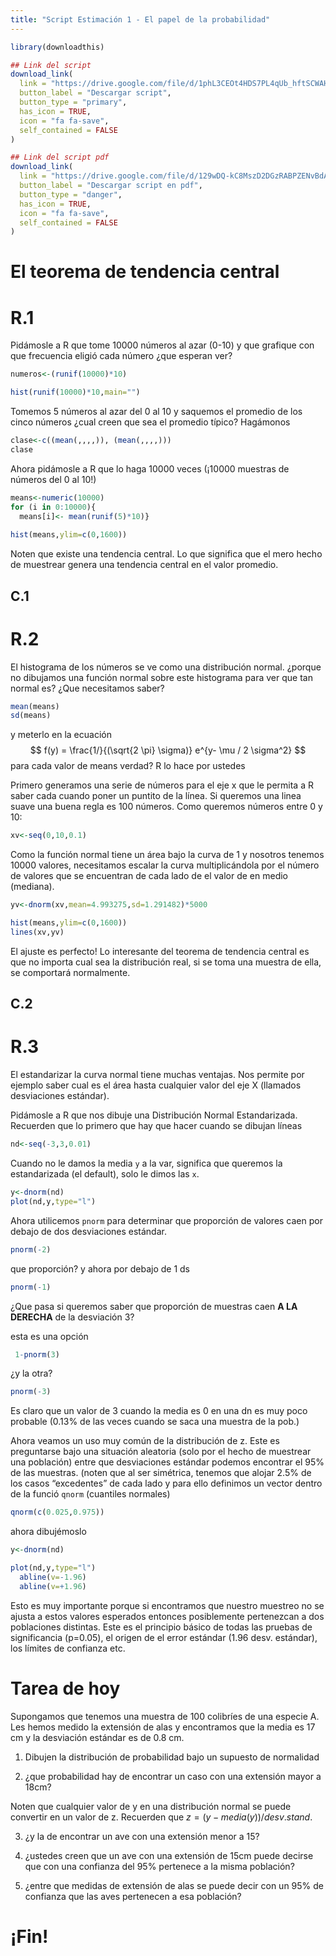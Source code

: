 ```yaml
---
title: "Script Estimación 1 - El papel de la probabilidad"
---
```


```r
library(downloadthis)

## Link del script
download_link(
  link = "https://drive.google.com/file/d/1phL3CEOt4HDS7PL4qUb_hftSCWAHAkuy/view?usp=sharing",
  button_label = "Descargar script",
  button_type = "primary",
  has_icon = TRUE,
  icon = "fa fa-save",
  self_contained = FALSE
)

```

```r
## Link del script pdf
download_link(
  link = "https://drive.google.com/file/d/129wDQ-kC8MszD2DGzRABPZENvBdAz79m/view?usp=sharing",
  button_label = "Descargar script en pdf",
  button_type = "danger",
  has_icon = TRUE,
  icon = "fa fa-save",
  self_contained = FALSE
)
```


# El teorema de tendencia central

# R.1 

Pidámosle a R que tome 10000 números al azar (0-10) y que grafique con que frecuencia eligió cada número  ¿que esperan ver?

```r
numeros<-(runif(10000)*10)
```

```r
hist(runif(10000)*10,main="")
```


Tomemos 5 números al azar del 0 al 10 y saquemos el promedio  de los cinco números ¿cual creen que sea el promedio típico?  Hagámonos

```r
clase<-c((mean(,,,,)), (mean(,,,,)))
clase
```

Ahora pidámosle a R que lo haga 10000 veces (¡10000 muestras de números del 0 al 10!)

```r
means<-numeric(10000)
for (i in 0:10000){ 
  means[i]<- mean(runif(5)*10)}
  
hist(means,ylim=c(0,1600))
```

Noten que existe una tendencia central. Lo que significa que el mero hecho de muestrear genera una tendencia central en el valor promedio.

## C.1


# R.2 

El histograma de los números se ve como una distribución normal. ¿porque no dibujamos una función normal sobre este histograma  para ver que tan normal es? ¿Que necesitamos saber?

```r
mean(means)
sd(means)
```

y meterlo en la ecuación 
$$ f(y) = \frac{1/}{(\sqrt{2 \pi} \sigma)} e^{y- \mu / 2 \sigma^2} $$
para cada valor de means verdad? R lo hace por ustedes

Primero generamos una serie de números para el eje x que le permita a R saber cada cuando poner un puntito de la línea. Si queremos una linea suave una buena regla es 100 números. Como queremos números entre 0 y 10:

```r
xv<-seq(0,10,0.1)
```

Como la función normal tiene un área bajo la curva de 1 y nosotros tenemos 10000 valores, necesitamos escalar la curva multiplicándola por  el número de valores que se encuentran de cada lado de el valor de en medio (mediana).

```r
yv<-dnorm(xv,mean=4.993275,sd=1.291482)*5000

```

```r
hist(means,ylim=c(0,1600))
lines(xv,yv)
```
El ajuste es perfecto! Lo interesante del teorema de tendencia central es que no importa cual sea la distribución real, si se toma una muestra de ella, se comportará normalmente.

## C.2

# R.3 

El estandarizar la curva normal tiene muchas ventajas. Nos permite por ejemplo saber cual es el área hasta cualquier valor del eje X (llamados desviaciones estándar).

Pidámosle a R que nos dibuje una Distribución Normal Estandarizada. Recuerden que lo primero que hay que hacer cuando se dibujan líneas

```r
nd<-seq(-3,3,0.01)
```

Cuando no le damos la media `y` a la var, significa que queremos la estandarizada (el default), solo le dimos las `x`.

```r
y<-dnorm(nd)
plot(nd,y,type="l")
```

Ahora utilicemos `pnorm` para determinar que proporción de valores caen por debajo de dos desviaciones estándar.

```r
pnorm(-2)
```

que proporción? y ahora por debajo de 1 ds

```r
pnorm(-1)
```

¿Que pasa si queremos saber que proporción de muestras caen **A LA DERECHA** de la desviación 3?

esta es una opción  

```r
 1-pnorm(3)
```

¿y la otra?

```r
pnorm(-3)
```

Es claro que un valor de 3 cuando la media es 0 en una dn es muy poco probable (0.13% de las veces cuando se saca una muestra de la pob.)

Ahora veamos un uso muy común de la distribución de z. Este es preguntarse bajo una situación aleatoria (solo por el hecho de muestrear una población) entre que desviaciones estándar podemos encontrar el 95% de las muestras. (noten que al ser simétrica, tenemos que alojar 2.5% de los casos "excedentes" de cada lado y para ello definimos un vector dentro de la funció `qnorm` (cuantiles normales)

```r
qnorm(c(0.025,0.975))
```
 
ahora dibujémoslo

```r
y<-dnorm(nd)

plot(nd,y,type="l")
  abline(v=-1.96)
  abline(v=+1.96)
```

Esto es muy importante porque si encontramos que nuestro muestreo no se ajusta a estos valores esperados entonces posiblemente pertenezcan a dos poblaciones distintas. Este es el principio básico de todas las pruebas de significancia (p=0.05), el origen de el error estándar (1.96 desv. estándar), los límites de confianza etc.


# Tarea de hoy 

Supongamos que tenemos una muestra de 100 colibríes de una especie A. Les hemos medido la extensión de alas y encontramos que la media es 17 cm y la desviación estándar es de 0.8 cm. 
 
1. Dibujen la distribución de probabilidad bajo un supuesto de normalidad

2. ¿que probabilidad hay de encontrar un caso con una extensión mayor a 18cm?

Noten que cualquier valor de y en una distribución normal se puede convertir en un valor de z. Recuerden que $z=(y-media(y))/desv.stand$. 
  
3. ¿y la de encontrar un ave con una extensión menor a 15?

4. ¿ustedes creen que un ave con una extensión de 15cm puede decirse que con una confianza del 95% pertenece a la misma población?

5. ¿entre que medidas de extensión de alas se puede decir con un 95% de confianza que las aves pertenecen a esa población?

# ¡Fin!

